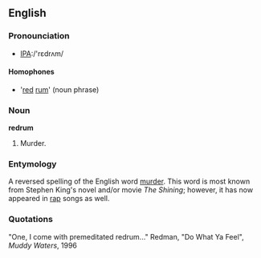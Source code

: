 ==English==

===Pronounciation===
*[[IPA]]:/'rɛdrʌm/

====Homophones====
*'[[red]] [[rum]]' (noun phrase)

===Noun===
'''redrum'''

#Murder. 

===Entymology===
A reversed spelling of the English word [[murder]].  This word is most known from Stephen King's novel and/or movie ''The Shining''; however, it has now appeared in [[rap]] songs as well.

===Quotations===
"One, I come with premeditated redrum..." Redman, "Do What Ya Feel", ''Muddy Waters'', 1996